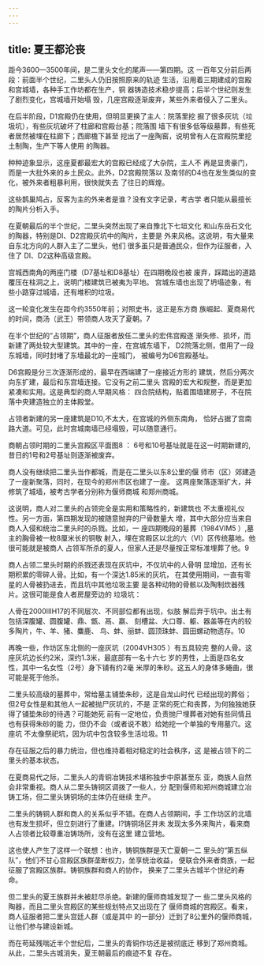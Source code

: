 ```yaml
---
---
---
```

title: 夏王都沦丧
---



距今3600—3500年间，是二里头文化的尾声——第四期。这 一百年又分前后两段：前面半个世纪，二里头人仍旧按照原来的轨迹 生活，沿用着三期建成的宫殿和宫城墙，各种手工作坊都在生产，铜 器铸造技术稳步提高；后半个世纪则发生了剧烈变化，宫城墙开始塌 毁，几座宫殿逐渐废弃，某些外来者侵入了二里头。

在后半阶段，D1宫殿仍在使用，但明显更换了主人：院落里挖 掘了很多灰坑（垃圾坑），有些灰坑破坏了柱廊和宫殿台基；院落围 墙下有很多低等级墓葬，有些死者居然被埋在柱廊下；西廊檐下甚至 挖出了一座陶窑，说明曾有人在宫殿院里挖土制陶，生产下等人使用 的陶器。

种种迹象显示，这座夏都最宏大的宫殿已经成了大杂院，主人不 再是显贵豪门，而是一大批外来的乡土民众。此外，D2宫殿院落以 及南邻的D4也在发生类似的变化，被外来者粗暴利用，很快就失去 了往日的辉煌。

这些鹊巢鸠占，反客为主的外来者是谁？没有文字记录，考古学 者只能从最擅长的陶片分析入手。

在夏朝最后的半个世纪，二里头突然出现了来自豫北下七垣文化 和山东岳石文化的陶器，特别是DI、D2宫殿灰坑中的陶片，主要是 外来风格。这说明，有大量来自东北方向的人群入主了二里头，他们 很多虽只是普通民众，但作为征服者，入住了 DI、D2这种高级宫殿。

宫城西南角的两座门楼（D7基址和D8基址）在四期晚段也被 废弃，踩踏出的道路覆压在柱洞之上，说明门楼建筑已被夷为平地。 宫城东墙也出现了坍塌迹象，有些小路穿过城墙，还有堆积的垃圾。

这一轮变化发生在距今约3550年前；对照史书，这正是东方商 族崛起、夏商易代的时间，商汤（武王）带领商人攻灭了夏朝。7

在半个世纪的“占领期”，商人征服者放任二里头的宏伟宫殿逐 渐失修、损坏，而新建了两处较大型建筑。其中的一座，在宫城东墙下， D2院落北侧，借用了一段东城墙，同时封堵了东墙最北的一座城门， 被编号为D6宫殿基址。

D6宫殿是分三次逐渐形成的，最早在西端建了一座接近方形的 建筑，然后分两次向东扩建，最后和东宫墙连接。它没有之前二里头 宫殿的宏大和规整，而是更加紧凑和实用。这是典型的商人早期风格： 四合院结构，贴着围墙建房子，不在院落中央建造独立的主体殿堂。

占领者新建的另一座建筑是D10,不太大，在宫城的外侧东南角， 恰好占据了宫南路大道。可见，此时宫城南墙已经塌毁，可以随意通行。





商朝占领时期的二里头宫殿区平面图8 ： 6号和10号基址就是在这一时期新建的, 昔日的1号和2号基址则逐渐被废弃。

商人没有继续把二里头当作都城，而是在二里头以东8公里的偃 师市（区）郊建造了一座新聚落，同时，在现今的郑州市区也建了一座。 这两座聚落逐渐扩大，并修筑了城墙，被考古学者分别称为偃师商城 和郑州商城。

这说明，商人对二里头的占领完全是实用和策略性的，新建筑也 不太重视礼仪性。另一方面，第四期发现的被随意抛弃的尸骨数量大 增，其中大部分应当来自商人入侵和统治二里头时的杀戮。比如，一 座四期晚段的墓葬（1984VIM5 ）,墓主的胸骨被一枚8厘米长的铜敬 射入，埋在宫殿区以北的六（VI）区传统墓地。他很可能就是被商人 占领军所杀的夏人，但家人还是尽量按正常标准埋葬了他。9

商人占领二里头时期的杀戮还表现在灰坑中，不仅坑中的人骨明 显增加，还有长期积累的零碎人骨。比如，有一个深达1.85米的灰坑， 在其使用期间，一直有零星的人骨被扔进去，而且坑中其他垃圾主要 是各种动物的骨骸以及陶制炊器残片。这很可能是食人者房屋旁边的 垃圾坑：

人骨在2000IIIH17的不同层次、不同部位都有出现，似肢 解后弃于坑中。出土有包括深腹罐、圆腹罐、鼎、甑、鬲、嬴、 刻槽盆、大口尊、躯、器盖等在内的较多陶片，牛、羊、猪、麋鹿、 鸟、蚌、丽蚌、圆顶珠蚌、圆田螺动物遗存。10

再晚一些，作坊区东北侧的一座灰坑（2004VH305 ）有五具较完 整的人骨。这座灰坑边长约2米，深约1.3米，最底部有一名十六七 岁的男性，上面是四名女性，其中一名女性（2号）身下铺有约2毫 米厚的朱砂。这五人的身体多蜷曲，很可能是死于他杀。

二里头较高级的墓葬中，常给墓主铺垫朱砂，这是自龙山时代 已经出现的葬俗；但2号女性是和其他人一起被抛尸灰坑的，不是 正常的死亡和丧葬，为何独独她获得了铺垫朱砂的待遇？可能她死 前有一定地位，负责抛尸埋葬者对她有些同情且也有获得朱砂的能 力，但仍不会（或者说不敢）给她挖一个单独的专用墓穴。这座坑 不太像祭祀坑，因为坑中包含较多生活垃圾。11

存在征服之后的暴力统治，但也维持着相对稳定的社会秩序，这 是被占领下的二里头的基本状态。

在夏商易代之际，二里头人的青铜冶铸技术堪称独步中原甚至东 亚，商族人自然会非常重视。商人从二里头铸铜区调拨了一些人，分 配到偃师和郑州商城建立冶铸工场，但二里头铸铜场的主体仍在继续 生产。

二里头的铸铜人群和商人的关系似乎不错。在商人占领期间，手 工作坊区的北墙也有发生损坏，但立刻进行了重建。I?铸铜场区并未 发现太多外来陶片，看来商人占领者比较尊重冶铸场所，没有在这里 建立营地。

这也使人产生了这样一个联想：也许，铸铜族群是灭亡夏朝一二 里头的“第五纵队”，他们不甘心宫殿区族群垄断权力，坐享统治收益， 便联合外来者商族，一起征服了宫殿区族群。铸铜族群和商人的协作， 换来了二里头古城半个世纪的寿命。

但二里头的夏王族群并未被赶尽杀绝。新建的偃师商城发现了一 些二里头风格的陶器，而且二里头宫殿区的某些规划特点又出现在了 偃师商城的宫殿区。看来，商人征服者把二里头宫廷人群（或是其中 的一部分）迁到了8公里外的偃师商城，让他们参与建设新城。

而在苟延残喘近半个世纪后，二里头的青铜作坊还是被彻底迁 移到了郑州商城。从此，二里头古城消失，夏王朝最后的痕迹不复 存在。